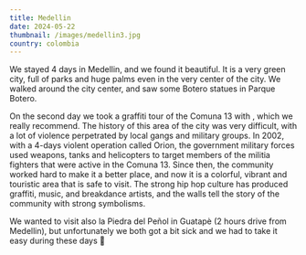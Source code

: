 ```yaml
---
title: Medellin
date: 2024-05-22
thumbnail: /images/medellin3.jpg
country: colombia
---
```


We stayed 4 days in Medellin, and we found it beautiful. It is a very green city, full of parks and huge palms even in the very center of the city. We walked around the city center, and saw some Botero statues in Parque Botero. 

<ImageComponent src="/images/medellin1.jpg" alt="Medellin1" />
<ImageComponent src="/images/medellin2.jpg" alt="Medellin2" />

On the second day we took a graffiti tour of the Comuna 13 with <LinkComponent href="https://www.instagram.com/walters_toursmedellin/" text="Walter" />, which we really recommend. The history of this area of the city was very difficult, with a lot of violence perpetrated by local gangs and military groups. In 2002, with a 4-days violent operation called Orion, the government military forces used weapons, tanks and helicopters to target members of the militia fighters that were active in the Comuna 13. Since then, the community worked hard to make it a better place, and now it is a colorful, vibrant and touristic area that is safe to visit. The strong hip hop culture has produced graffiti, music, and breakdance artists, and the walls tell the story of the community with strong symbolisms.

<ImageComponent src="/images/medellin3.jpg" alt="Medellin3" />
<ImageComponent src="/images/medellin4.jpg" alt="Medellin4" />
<ImageComponent src="/images/medellin5.jpg" alt="Medellin5" />
<ImageComponent src="/images/medellin6.jpg" alt="Medellin6" />

We wanted to visit also la Piedra del Peñol in Guatapè (2 hours drive from Medellin), but unfortunately we both got a bit sick and we had to take it easy during these days 🥲